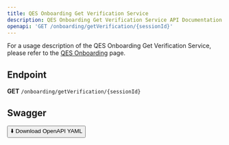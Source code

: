 ```yaml
---
title: QES Onboarding Get Verification Service
description: QES Onboarding Get Verification Service API Documentation
openapi: 'GET /onboarding/getVerification/{sessionId}'
---
```


For a usage description of the QES Onboarding Get Verification Service, please refer to the [QES Onboarding](/essentials/qesOnboarding) page.

## Endpoint

**GET** `/onboarding/getVerification/{sessionId}`

## Swagger
<a href="/public/downloads/swagger/qes/QESOnboarding.postman_collection.json" download="QESOnboarding.postman_collection.json">
  <button>⬇️ Download OpenAPI YAML</button>
</a>